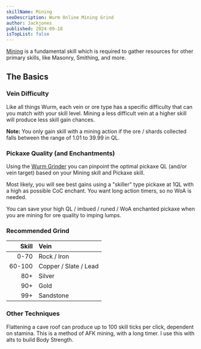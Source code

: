 ```yaml
---
skillName: Mining
seoDescription: Wurm Online Mining Grind
author: Jackjones
published: 2024-09-18
isTopList: false
---
```


[Mining](https://www.wurmpedia.com/index.php/Mining) is a fundamental skill which is required to gather resources for other primary skills, like Masonry, Smithing, and more.

## The Basics

### Vein Difficulty

Like all things Wurm, each vein or ore type has a specific difficulty that can you match with your skill level. Mining a less difficult vein at a higher skill will produce less skill gain chances.

**Note:** You only gain skill with a mining action if the ore / shards collected falls between the range of 1.01 to 39.99 in QL.

### Pickaxe Quality (and Enchantments)

Using the [Wurm Grinder](https://www.dreamsleeve.org/wurm/grinder/) you can pinpoint the optimal pickaxe QL (and/or vein target) based on your Mining skill and Pickaxe skill.

Most likely, you will see best gains using a "skiller" type pickaxe at 1QL with a high as possible CoC enchant. You want long action timers, so no WoA is needed.

You can save your high QL / imbued / runed / WoA enchanted pickaxe when you are mining for ore quality to imping lumps.

### Recommended Grind

| Skill | Vein |
|-:|:-|
| 0-70 | Rock / Iron |
| 60-100 | Copper / Slate / Lead |
| 80+ | Silver |
| 90+ | Gold |
| 99+ | Sandstone |

### Other Techniques

Flattening a cave roof can produce up to 100 skill ticks per click, dependent on stamina. This is a method of AFK mining, with a long timer. I use this with alts to build Body Strength.